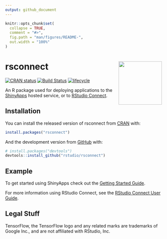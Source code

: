 ```yaml
---
output: github_document
---
```


<!-- README.md is generated from README.Rmd. Please edit that file -->

```r
knitr::opts_chunk$set(
  collapse = TRUE,
  comment = "#>",
  fig.path = "man/figures/README-",
  out.width = "100%"
)
```

# rsconnect <a href='https://rstudio.github.io/rstudioapi'><img src='man/figures/logo.png' align="right" height="139" /></a>


<!-- badges: start -->
[![CRAN status](https://www.r-pkg.org/badges/version/rsconnect)](https://cran.r-project.org/package=rsconnect)
[![Build Status](https://travis-ci.org/rstudio/rsconnect.svg?branch=master)](https://travis-ci.org/rstudio/rsconnect)
[![lifecycle](https://img.shields.io/badge/lifecycle-stable-brightgreen.svg)](https://lifecycle.r-lib.org/articles/stages.html#stable)
<!-- badges: end -->

An R package used for deploying applications to the [ShinyApps](https://shinyapps.io/) hosted service, 
or to [RStudio Connect](https://www.rstudio.com/products/connect/).

## Installation

You can install the released version of rsconnect from [CRAN](https://CRAN.R-project.org) with:

``` r
install.packages("rsconnect")
```

And the development version from [GitHub](https://github.com/) with:

``` r
# install.packages("devtools")
devtools::install_github("rstudio/rsconnect")
```

## Example

To get started using ShinyApps check out the [Getting Started Guide](https://shiny.rstudio.com/articles/shinyapps.html).

For more information using RStudio Connect, see the [RStudio Connect User Guide](https://docs.rstudio.com/connect/user/index.html).


## Legal Stuff

TensorFlow, the TensorFlow logo and any related marks are trademarks of Google Inc., and are not affiliated with RStudio, Inc.
